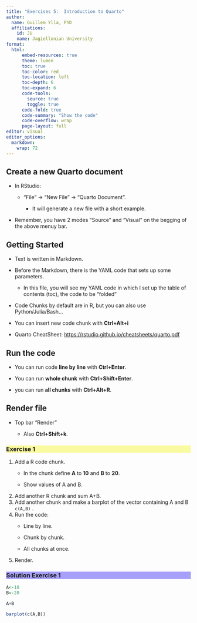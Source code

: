 ```yaml
---
title: "Exercises 5:  Introduction to Quarto"
author:
  name: Guillem Ylla, PhD
  affiliations:
    id: JU
    name: Jagiellonian University
format: 
  html:
      embed-resources: true
      theme: lumen
      toc: true
      toc-color: red
      toc-location: left
      toc-depth: 6
      toc-expand: 6
      code-tools:
        source: true
        toggle: true
      code-fold: true
      code-summary: "Show the code"
      code-overflow: wrap
      page-layout: full
editor: visual
editor_options: 
  markdown: 
    wrap: 72
---
```


## Create a new Quarto document

-   In RStudio:

    -   "File" -\> "New File" -\> "Quarto Document".

        -   It will generate a new file with a short example.

-   Remember, you have 2 modes "Source" and "Visual" on the begging of
    the above menuy bar.

## Getting Started

-   Text is written in Markdown.

-   Before the Markdown, there is the YAML code that sets up some
    parameters.

    -   In this file, you will see my YAML code in which I set up the
        table of contents (toc), the code to be "folded"

-   Code Chunks by default are in R, but you can also use
    Python/Julia/Bash...

-   You can insert new code chunk with **Ctrl+Alt+i**

-   Quarto CheatSheet:
    <https://rstudio.github.io/cheatsheets/quarto.pdf>

## Run the code

-   You can run code **line by line** with **Ctrl+Enter**.

-   You can run **whole chunk** with **Ctrl+Shift+Enter**.

-   you can run **all chunks** with **Ctrl+Alt+R**.

## Render file

-   Top bar "Render"

    -   Also **Ctrl+Shift+k**.

### Exercise 1 {#sec-exercise-3 style="background-color: #fafaa0"}

1.  Add a R code chunk.
    -   In the chunk define **A** to **10** and **B** to **20**.

    -   Show values of A and B.
2.  Add another R chunk and sum A+B.
3.  Add another chunk and make a barplot of the vector containing A and
    B `c(A,B)` .
4.  Run the code:
    -   Line by line.

    -   Chunk by chunk.

    -   All chunks at once.
5.  Render.

### Solution Exercise 1 {style="background-color: #a7a0fa"}

```r
A<-10
B<-20
```

```r
A+B
```

```r
barplot(c(A,B))
```
